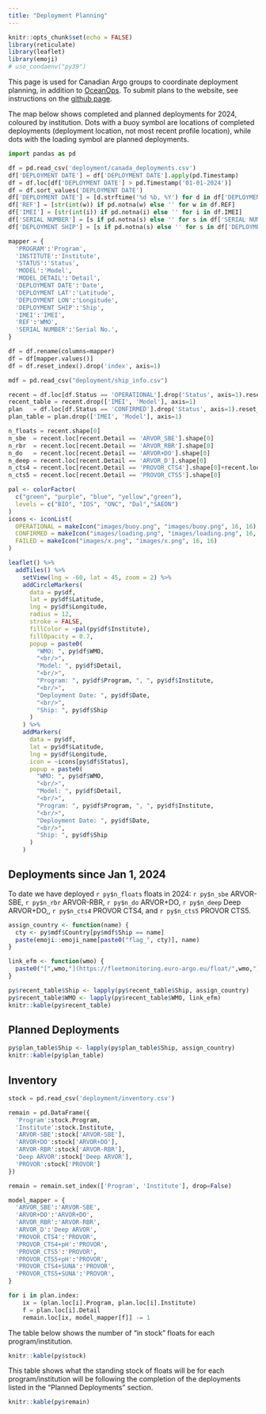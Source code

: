 ```yaml
---
title: "Deployment Planning"
---
```


```r
knitr::opts_chunk$set(echo = FALSE)
library(reticulate)
library(leaflet)
library(emoji)
# use_condaenv("py39")
```

This page is used for Canadian Argo groups to coordinate deployment planning, in addition to [OceanOps](https://www.ocean-ops.org/board?t=argo). To submit plans to the website, see instructions on the [github page](https://github.com/ArgoCanada/blog/tree/master/deployment).

The map below shows completed and planned deployments for 2024, coloured by institution. Dots with a buoy symbol are locations of completed deployments (deployment location, not most recent profile location), while dots with the loading symbol are planned deployments.

```python
import pandas as pd

df = pd.read_csv('deployment/canada_deployments.csv')
df['DEPLOYMENT DATE'] = df['DEPLOYMENT DATE'].apply(pd.Timestamp)
df = df.loc[df['DEPLOYMENT DATE'] > pd.Timestamp('01-01-2024')]
df = df.sort_values('DEPLOYMENT DATE')
df['DEPLOYMENT DATE'] = [d.strftime('%d %b, %Y') for d in df['DEPLOYMENT DATE']]
df['REF'] = [str(int(w)) if pd.notna(w) else '' for w in df.REF]
df['IMEI'] = [str(int(i)) if pd.notna(i) else '' for i in df.IMEI]
df['SERIAL NUMBER'] = [s if pd.notna(s) else '' for s in df['SERIAL NUMBER']]
df['DEPLOYMENT SHIP'] = [s if pd.notna(s) else '' for s in df['DEPLOYMENT SHIP']]

mapper = {
  'PROGRAM':'Program',
  'INSTITUTE':'Institute',
  'STATUS':'Status',
  'MODEL':'Model',
  'MODEL_DETAIL':'Detail',
  'DEPLOYMENT DATE':'Date',
  'DEPLOYMENT LAT':'Latitude',
  'DEPLOYMENT LON':'Longitude',
  'DEPLOYMENT SHIP':'Ship',
  'IMEI':'IMEI',
  'REF':'WMO',
  'SERIAL NUMBER':'Serial No.',
}

df = df.rename(columns=mapper)
df = df[mapper.values()]
df = df.reset_index().drop('index', axis=1)

mdf = pd.read_csv("deployment/ship_info.csv")

recent = df.loc[df.Status == 'OPERATIONAL'].drop('Status', axis=1).reset_index().drop('index', axis=1)
recent_table = recent.drop(['IMEI', 'Model'], axis=1)
plan   = df.loc[df.Status == 'CONFIRMED'].drop('Status', axis=1).reset_index().drop('index', axis=1)
plan_table = plan.drop(['IMEI', 'Model'], axis=1)

n_floats = recent.shape[0]
n_sbe  = recent.loc[recent.Detail == 'ARVOR_SBE'].shape[0]
n_rbr  = recent.loc[recent.Detail == 'ARVOR_RBR'].shape[0]
n_do   = recent.loc[recent.Detail == 'ARVOR+DO'].shape[0]
n_deep = recent.loc[recent.Detail == 'ARVOR_D'].shape[0]
n_cts4 = recent.loc[recent.Detail == 'PROVOR_CTS4'].shape[0]+recent.loc[recent.Detail == 'PROVOR_CTS4+SUNA'].shape[0]
n_cts5 = recent.loc[recent.Detail == 'PROVOR_CTS5'].shape[0]
```

```r
pal <- colorFactor(
  c("green", "purple", "blue", "yellow","green"),
  levels = c("BIO", "IOS", "ONC", "Dal","SAEON")
)
icons <- iconList(
  OPERATIONAL = makeIcon("images/buoy.png", "images/buoy.png", 16, 16),
  CONFIRMED = makeIcon("images/loading.png", "images/loading.png", 16, 16),
  FAILED = makeIcon("images/x.png", "images/x.png", 16, 16)
)

leaflet() %>%
  addTiles() %>%
    setView(lng = -60, lat = 45, zoom = 2) %>%
    addCircleMarkers(
      data = py$df,
      lat = py$df$Latitude,
      lng = py$df$Longitude,
      radius = 12,
      stroke = FALSE,
      fillColor = ~pal(py$df$Institute),
      fillOpacity = 0.7,
      popup = paste0(
        "WMO: ", py$df$WMO,
        "<br/>",
        "Model: ", py$df$Detail,
        "<br/>",
        "Program: ", py$df$Program, ", ", py$df$Institute,
        "<br/>",
        "Deployment Date: ", py$df$Date,
        "<br/>",
        "Ship: ", py$df$Ship
      )
    ) %>%
    addMarkers(
      data = py$df,
      lat = py$df$Latitude,
      lng = py$df$Longitude,
      icon = ~icons[py$df$Status],
      popup = paste0(
        "WMO: ", py$df$WMO,
        "<br/>",
        "Model: ", py$df$Detail,
        "<br/>",
        "Program: ", py$df$Program, ", ", py$df$Institute,
        "<br/>",
        "Deployment Date: ", py$df$Date,
        "<br/>",
        "Ship: ", py$df$Ship
      )
    )
```

## Deployments since Jan 1, 2024

To date we have deployed `r py$n_floats` floats in 2024: `r py$n_sbe` ARVOR-SBE, `r py$n_rbr` ARVOR-RBR, `r py$n_do` ARVOR+DO, `r py$n_deep` Deep ARVOR+DO,, `r py$n_cts4` PROVOR CTS4, and `r py$n_cts5` PROVOR CTS5.

```r
assign_country <- function(name) {
  cty <- py$mdf$Country[py$mdf$Ship == name]
  paste(emoji::emoji_name[paste0("flag_", cty)], name)
}

link_efm <- function(wmo) {
  paste0("[",wmo,"](https://fleetmonitoring.euro-argo.eu/float/",wmo,")")
}

py$recent_table$Ship <- lapply(py$recent_table$Ship, assign_country)
py$recent_table$WMO <- lapply(py$recent_table$WMO, link_efm)
knitr::kable(py$recent_table)
```
## Planned Deployments

```r
py$plan_table$Ship <- lapply(py$plan_table$Ship, assign_country)
knitr::kable(py$plan_table)
```
## Inventory

```python
stock = pd.read_csv('deployment/inventory.csv')

remain = pd.DataFrame({
  'Program':stock.Program,
  'Institute':stock.Institute,
  'ARVOR-SBE':stock['ARVOR-SBE'],
  'ARVOR+DO':stock['ARVOR+DO'],
  'ARVOR-RBR':stock['ARVOR-RBR'],
  'Deep ARVOR':stock['Deep ARVOR'],
  'PROVOR':stock['PROVOR']
})

remain = remain.set_index(['Program', 'Institute'], drop=False)

model_mapper = {
  'ARVOR_SBE':'ARVOR-SBE',
  'ARVOR+DO':'ARVOR+DO',
  'ARVOR_RBR':'ARVOR-RBR',
  'ARVOR_D':'Deep ARVOR',
  'PROVOR_CTS4':'PROVOR',
  'PROVOR_CTS4+pH':'PROVOR',
  'PROVOR_CTS5':'PROVOR',
  'PROVOR_CTS5+pH':'PROVOR',
  'PROVOR_CTS4+SUNA':'PROVOR',
  'PROVOR_CTS5+SUNA':'PROVOR',
}

for i in plan.index:
    ix = (plan.loc[i].Program, plan.loc[i].Institute)
    f = plan.loc[i].Detail
    remain.loc[ix, model_mapper[f]] -= 1
```

The table below shows the number of "in stock" floats for each program/institution.

```r
knitr::kable(py$stock)
```

This table shows what the standing stock of floats will be for each program/institution will be following the completion of the deployments listed in the "Planned Deployments" section. 

```r
knitr::kable(py$remain)
```
